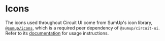 
<Meta title="Features/Icons" />

# Icons

The icons used throughout Circuit UI come from SumUp's icon library, [`@sumup/icons`](Packages/icons), which is a required peer dependency of `@sumup/circuit-ui`. Refer to its [documentation](Packages/icons) for usage instructions.

<Icons />
